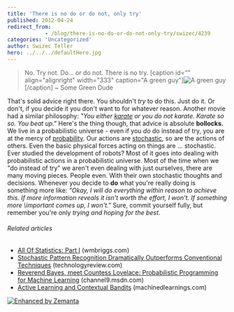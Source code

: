 ```yaml
---
title: 'There is no do or do not, only try'
published: 2012-04-24
redirect_from: 
            - /blog/there-is-no-do-or-do-not-only-try/swizec/4239
categories: 'Uncategorized'
author: Swizec Teller
hero: ../../../defaultHero.jpg
---
```

> No. Try not. Do... or do not. There is no try. \[caption id="" align="alignright" width="333" caption="A green guy"]![A green guy](http://images.wikia.com/starwars/images/e/e0/Yoda_SWSB.jpg "A green guy")\[/caption] ~ Some Green Dude

That's solid advice right there. You shouldn't _try_ to do this. Just do it. Or don't, if you decide it you don't want to for whatever reason. Another movie had a similar philosophy: _"You either [karate](http://en.wikipedia.org/wiki/Karate "Karate") or you do not karate. Karate so so. You beat up."_ Here's the thing though, that advice is absolute **bollocks.** We live in a probabilistic universe - even if you _do_ do instead of try, you are at the mercy of [probability](http://en.wikipedia.org/wiki/Probability "Probability"). Our actions are [stochastic](http://en.wikipedia.org/wiki/Stochastic "Stochastic"), so are the actions of others. Even the basic physical forces acting on things are ... stochastic. Ever studied the development of robots? Most of it goes into dealing with probabilistic actions in a probabilistic universe. Most of the time when we "do instead of try" we aren't even dealing with just ourselves, there are many moving pieces. People even. With their own stochastic thoughts and decisions. Whenever you decide to **do** what you're really doing is something more like: _"Okay, I will do everything within reason to achieve this. If more information reveals it isn't worth the effort, I won't. If something more \\important comes up, I won't."_ Sure, commit yourself fully, but remember you're only _trying and hoping for the best_. 

###### Related articles

- [All Of Statistics: Part I](http://wmbriggs.com/blog/?p=5117) (wmbriggs.com)
- [Stochastic Pattern Recognition Dramatically Outperforms Conventional Techniques](http://www.technologyreview.com/blog/arxiv/27598/) (technologyreview.com)
- [Reverend Bayes, meet Countess Lovelace: Probabilistic Programming for Machine Learning](http://channel9.msdn.com/Events/Lang-NEXT/Lang-NEXT-2012/Reverend-Bayes-meet-Countess-Lovelace-Probabilistic-Programming-for-Machine-Learning) (channel9.msdn.com)
- [Active Learning and Contextual Bandits](http://www.machinedlearnings.com/2012/02/active-learning-and-contextual-bandits.html) (machinedlearnings.com)

[![Enhanced by Zemanta](http://img.zemanta.com/zemified_e.png?x-id=fe347ba2-460e-43ca-9458-543f6f144f40)](http://www.zemanta.com/ "Enhanced by Zemanta")